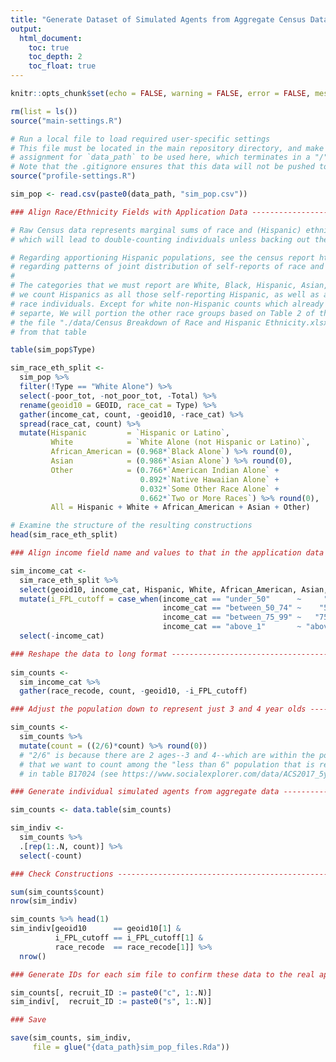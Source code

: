 ```yaml
---
title: "Generate Dataset of Simulated Agents from Aggregate Census Data"
output:
  html_document:
    toc: true
    toc_depth: 2
    toc_float: true
---
```



```r
knitr::opts_chunk$set(echo = FALSE, warning = FALSE, error = FALSE, message = FALSE, cache = FALSE)

rm(list = ls())
source("main-settings.R")

# Run a local file to load required user-specific settings
# This file must be located in the main repository directory, and make an 
# assignment for `data_path` to be used here, which terminates in a "/".
# Note that the .gitignore ensures that this data will not be pushed to remote.
source("profile-settings.R")
```


```r
sim_pop <- read.csv(paste0(data_path, "sim_pop.csv"))

### Align Race/Ethnicity Fields with Application Data --------------------------

# Raw Census data represents marginal sums of race and (Hispanic) ethnicity identity
# which will lead to double-counting individuals unless backing out the joint distribution.

# Regarding apportioning Hispanic populations, see the census report http://www.census.gov/prod/cen2010/briefs/c2010br-02.pdf 
# regarding patterns of joint distribution of self-reports of race and Hispanic ethnicity.
#
# The categories that we must report are White, Black, Hispanic, Asian, and Other. Based on the report,
# we count Hispanics as all those self-reporting Hispanic, as well as a portion of single and multiple
# race individuals. Except for white non-Hispanic counts which already have Hispanic individuals 
# separte, We will portion the other race groups based on Table 2 of the above report. See
# the file "./data/Census Breakdown of Race and Hispanic Ethnicity.xlsx" which creates these proportions
# from that table

table(sim_pop$Type)

sim_race_eth_split <- 
  sim_pop %>% 
  filter(!Type == "White Alone") %>% 
  select(-poor_tot, -not_poor_tot, -Total) %>% 
  rename(geoid10 = GEOID, race_cat = Type) %>% 
  gather(income_cat, count, -geoid10, -race_cat) %>% 
  spread(race_cat, count) %>% 
  mutate(Hispanic         = `Hispanic or Latino`,
         White            = `White Alone (not Hispanic or Latino)`,
         African_American = (0.968*`Black Alone`) %>% round(0),
         Asian            = (0.986*`Asian Alone`) %>% round(0),
         Other            = (0.766*`American Indian Alone` + 
                             0.892*`Native Hawaiian Alone` + 
                             0.032*`Some Other Race Alone` +
                             0.662*`Two or More Races`) %>% round(0),
         All = Hispanic + White + African_American + Asian + Other)

# Examine the structure of the resulting constructions
head(sim_race_eth_split)  

### Align income field name and values to that in the application data ---------

sim_income_cat <- 
  sim_race_eth_split %>% 
  select(geoid10, income_cat, Hispanic, White, African_American, Asian, Other) %>% 
  mutate(i_FPL_cutoff = case_when(income_cat == "under_50"      ~     "0-50%",
                                  income_cat == "between_50_74" ~    "50-75%",
                                  income_cat == "between_75_99" ~   "75-100%",
                                  income_cat == "above_1"       ~ "above fpl")) %>% 
  select(-income_cat)

### Reshape the data to long format --------------------------------------------
  
sim_counts <- 
  sim_income_cat %>% 
  gather(race_recode, count, -geoid10, -i_FPL_cutoff)

### Adjust the population down to represent just 3 and 4 year olds -------------

sim_counts <- 
  sim_counts %>% 
  mutate(count = ((2/6)*count) %>% round(0))
  # "2/6" is because there are 2 ages--3 and 4--which are within the population
  # that we want to count among the "less than 6" population that is represented
  # in table B17024 (see https://www.socialexplorer.com/data/ACS2017_5yr/metadata/?ds=ACS17_5yr&table=B17024)

### Generate individual simulated agents from aggregate data -------------------

sim_counts <- data.table(sim_counts)

sim_indiv <-
  sim_counts %>% 
  .[rep(1:.N, count)] %>% 
  select(-count)

### Check Constructions --------------------------------------------------------

sum(sim_counts$count)
nrow(sim_indiv)

sim_counts %>% head(1)
sim_indiv[geoid10      == geoid10[1] &
          i_FPL_cutoff == i_FPL_cutoff[1] &
          race_recode  == race_recode[1]] %>% 
  nrow()

### Generate IDs for each sim file to confirm these data to the real application data

sim_counts[, recruit_ID := paste0("c", 1:.N)]
sim_indiv[,  recruit_ID := paste0("s", 1:.N)]

### Save

save(sim_counts, sim_indiv, 
     file = glue("{data_path}sim_pop_files.Rda"))

```

